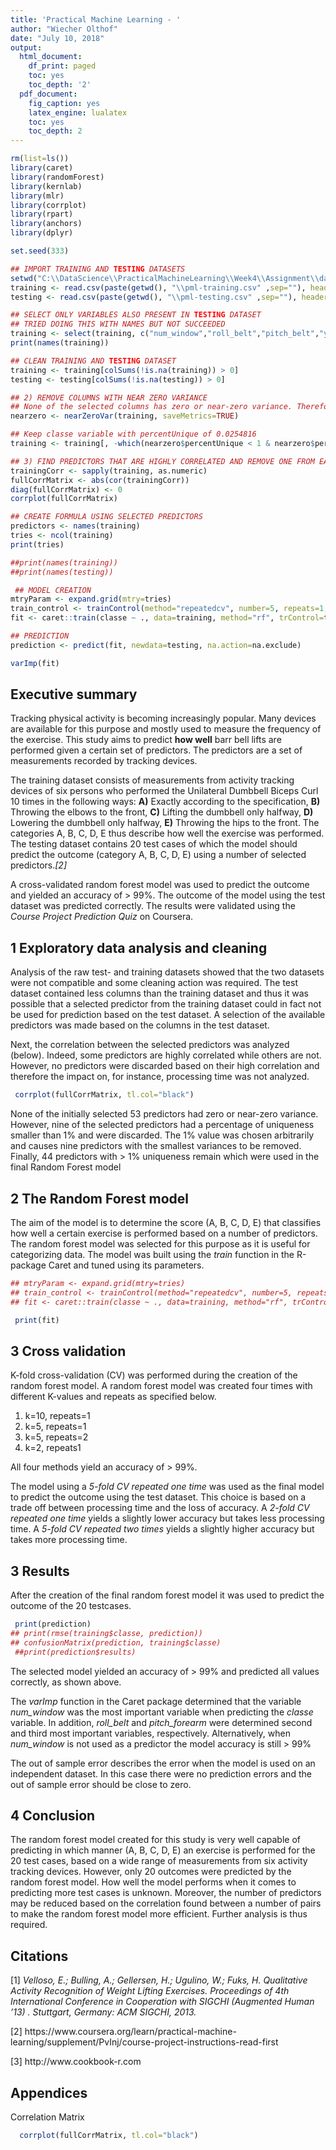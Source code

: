 ```yaml
---
title: 'Practical Machine Learning - '
author: "Wiecher Olthof"
date: "July 10, 2018"
output:
  html_document:
    df_print: paged
    toc: yes
    toc_depth: '2'
  pdf_document:
    fig_caption: yes
    latex_engine: lualatex
    toc: yes
    toc_depth: 2
---
```

```r
rm(list=ls())
library(caret)
library(randomForest)
library(kernlab)
library(mlr)
library(corrplot)
library(rpart)
library(anchors)
library(dplyr)

set.seed(333)

## IMPORT TRAINING AND TESTING DATASETS
setwd("C:\\DataScience\\PracticalMachineLearning\\Week4\\Assignment\\data")
training <- read.csv(paste(getwd(), "\\pml-training.csv" ,sep=""), header=TRUE, sep=",", na.strings=c("#DIV/0!", NA), comment.char="", blank.lines.skip=TRUE, dec=".")
testing <- read.csv(paste(getwd(), "\\pml-testing.csv" ,sep=""), header=TRUE, sep=",", na.strings=c("#DIV/0!", NA), comment.char="", blank.lines.skip=TRUE, dec=".")

## SELECT ONLY VARIABLES ALSO PRESENT IN TESTING DATASET
## TRIED DOING THIS WITH NAMES BUT NOT SUCCEEDED
training <- select(training, c("num_window","roll_belt","pitch_belt","yaw_belt", "total_accel_belt", "gyros_belt_x","gyros_belt_y", "gyros_belt_z","accel_belt_x","accel_belt_y","accel_belt_z","magnet_belt_x","magnet_belt_y","magnet_belt_z","roll_arm","pitch_arm","yaw_arm","total_accel_arm","gyros_arm_x","gyros_arm_y","gyros_arm_z","accel_arm_x","accel_arm_y","accel_arm_z", "magnet_arm_x","magnet_arm_y","magnet_arm_z","roll_dumbbell","pitch_dumbbell","yaw_dumbbell","total_accel_dumbbell","gyros_dumbbell_x","gyros_dumbbell_y","gyros_dumbbell_z","accel_dumbbell_x","accel_dumbbell_y", "accel_dumbbell_z","magnet_dumbbell_x","magnet_dumbbell_y","magnet_dumbbell_z","roll_forearm","pitch_forearm","yaw_forearm","total_accel_forearm","gyros_forearm_x","gyros_forearm_y","gyros_forearm_z", "accel_forearm_x" ,"accel_forearm_y","accel_forearm_z","magnet_forearm_x","magnet_forearm_y","magnet_forearm_z", "classe"))
print(names(training))

## CLEAN TRAINING AND TESTING DATASET
training <- training[colSums(!is.na(training)) > 0]
testing <- testing[colSums(!is.na(testing)) > 0]

## 2) REMOVE COLUMNS WITH NEAR ZERO VARIANCE
## None of the selected columns has zero or near-zero variance. Therefore select on percentage uniqueness (> 1)
nearzero <- nearZeroVar(training, saveMetrics=TRUE)

## Keep classe variable with percentUnique of 0.0254816
training <- training[, -which(nearzero$percentUnique < 1 & nearzero$percentUnique > 0.03)]

## 3) FIND PREDICTORS THAT ARE HIGHLY CORRELATED AND REMOVE ONE FROM EACH PAIR
trainingCorr <- sapply(training, as.numeric)
fullCorrMatrix <- abs(cor(trainingCorr))
diag(fullCorrMatrix) <- 0
corrplot(fullCorrMatrix)

## CREATE FORMULA USING SELECTED PREDICTORS
predictors <- names(training)
tries <- ncol(training) 
print(tries)

##print(names(training))
##print(names(testing))

 ## MODEL CREATION
mtryParam <- expand.grid(mtry=tries)
train_control <- trainControl(method="repeatedcv", number=5, repeats=1, allowParallel=TRUE)
fit <- caret::train(classe ~ ., data=training, method="rf", trControl=train_control, na.action=na.omit)

## PREDICTION
prediction <- predict(fit, newdata=testing, na.action=na.exclude)

varImp(fit)
```

## Executive summary
Tracking physical activity is becoming increasingly popular. Many devices are available for this purpose and
mostly used to measure the frequency of the exercise. This study aims to predict **how well** barr bell lifts are performed given a certain set of predictors. The predictors are a set of measurements recorded by tracking devices.

The training dataset consists of measurements from activity tracking devices of six persons who performed the Unilateral Dumbbell Biceps Curl 10 times in the following ways: **A)** Exactly according to the specification, **B)** Throwing the elbows to the front, **C)** Lifting the dumbbell only halfway, **D)** Lowering the dumbbell only halfway, **E)** Throwing the hips to the front. The categories A, B, C, D, E thus describe how well the exercise was performed. The testing dataset contains 20 test cases of which the model should predict the outcome (category A, B, C, D, E) using a number of selected predictors.*[2]* 

A cross-validated random forest model was used to predict the outcome and yielded an accuracy of > 99%. The outcome of the model using the test dataset was predicted correctly. The results were validated using the *Course Project Prediction Quiz* on Coursera.


## 1 Exploratory data analysis and cleaning
Analysis of the raw test- and training datasets showed that the two datasets were not compatible and some cleaning action was required. The test dataset contained less columns than the training dataset and thus it was possible that a selected predictor from the training dataset could in fact not be used for prediction based on the test dataset. A selection of the available predictors was made based on the columns in the test dataset.

Next, the correlation between the selected predictors was analyzed (below). Indeed, some predictors are highly correlated while others are not. However, no predictors were discarded based on their high correlation and therefore the impact on, for instance, processing time was not analyzed.


```r
 corrplot(fullCorrMatrix, tl.col="black")
```

None of the initially selected 53 predictors had zero or near-zero variance. However, nine of the selected predictors had a percentage of uniqueness smaller than 1% and were discarded. The 1% value was chosen arbitrarily and causes nine predictors with the smallest variances to be removed. Finally, 44 predictors with > 1% uniqueness remain which were used in the final Random Forest model


## 2 The Random Forest model
The aim of the model is to determine the score (A, B, C, D, E) that classifies how well a certain exercise is performed based on a number of predictors. The random forest model was selected for this purpose as it is useful for categorizing data. The model was built using the *train* function in the R-package Caret and tuned using its parameters.

```r
## mtryParam <- expand.grid(mtry=tries)
## train_control <- trainControl(method="repeatedcv", number=5, repeats=1, allowParallel=TRUE)
## fit <- caret::train(classe ~ ., data=training, method="rf", trControl=train_control, na.action=na.omit)
```

```r
 print(fit)
```


## 3 Cross validation
K-fold cross-validation (CV) was performed during the creation of the random forest model.
A random forest model was created four times with different K-values and repeats as specified below.

1) k=10, repeats=1
2) k=5, repeats=1
3) k=5, repeats=2
4) k=2, repeats1

All four methods yield an accuracy of > 99%.

The model using a *5-fold CV repeated one time* was used as the final model to predict the outcome using the test dataset. This choice is based on a trade off between processing time and the loss of accuracy.
A *2-fold CV repeated one time* yields a slightly lower accuracy but takes less processing time. 
A *5-fold CV repeated two times* yields a slightly higher accuracy but takes more processing time.

## 3 Results
After the creation of the final random forest model it was used to predict the outcome of the 20 testcases.

```r
 print(prediction)
## print(rmse(training$classe, prediction))
## confusionMatrix(prediction, training$classe)
 ##print(prediction$results)
```

The selected model yielded an accuracy of > 99% and predicted all values correctly, as shown above.

The *varImp* function in the Caret package determined that the variable *num_window* was the most important variable when predicting the *classe* variable. In addition, *roll_belt* and *pitch_forearm* were determined second and third most important variables, respectively. Alternatively, when *num_window* is not used as a predictor the model accuracy is still > 99%  

The out of sample error describes the error when the model is used on an independent dataset. In this case there were no prediction errors and the out of sample error should be close to zero.

## 4 Conclusion
The random forest model created for this study is very well capable of predicting in which manner (A, B, C, D, E) an exercise is performed for the 20 test cases, based on a wide range of measurements from six activity tracking devices. However, only 20 outcomes were predicted by the random forest model. How well the model performs when it comes to predicting more test cases is unknown. Moreover, the number of predictors may be reduced based on the correlation found between a number of pairs to make the random forest model more efficient. Further analysis is thus required. 

## Citations

[1] 
*Velloso, E.; Bulling, A.; Gellersen, H.; Ugulino, W.; Fuks, H. Qualitative Activity Recognition of Weight Lifting Exercises. Proceedings of 4th International Conference in Cooperation with SIGCHI (Augmented Human '13) . Stuttgart, Germany: ACM SIGCHI, 2013.* 

[2] 
https://www.coursera.org/learn/practical-machine-learning/supplement/PvInj/course-project-instructions-read-first

[3]
http://www.cookbook-r.com


## Appendices

Correlation Matrix
```r
  corrplot(fullCorrMatrix, tl.col="black")
```